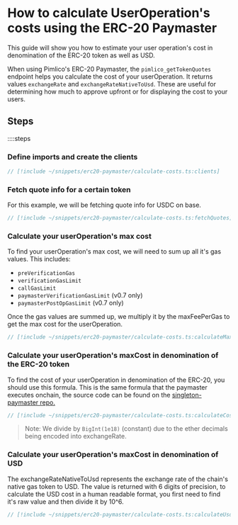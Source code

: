 # How to calculate UserOperation's costs using the ERC-20 Paymaster

This guide will show you how to estimate your user operation's cost in denomination of the ERC-20 token as well as USD.

When using Pimlico's ERC-20 Paymaster, the `pimlico_getTokenQuotes` endpoint helps you calculate the cost of your userOperation. It returns values `exchangeRate` and `exchangeRateNativeToUsd`. These are useful for determining how much to approve upfront or for displaying the cost to your users.

## Steps

::::steps
### Define imports and create the clients

```ts
// [!include ~/snippets/erc20-paymaster/calculate-costs.ts:clients]
```

### Fetch quote info for a certain token

For this example, we will be fetching quote info for USDC on base.

```ts
// [!include ~/snippets/erc20-paymaster/calculate-costs.ts:fetchQuotes]
```

### Calculate your userOperation's max cost

To find your userOperation's max cost, we will need to sum up all it's gas values. This includes:
- `preVerificationGas`
- `verificationGasLimit`
- `callGasLimit`
- `paymasterVerificationGasLimit` (v0.7 only)
- `paymasterPostOpGasLimit` (v0.7 only)

Once the gas values are summed up, we multiply it by the maxFeePerGas to get the max cost for the userOperation.

```ts
// [!include ~/snippets/erc20-paymaster/calculate-costs.ts:calculateMaxCost]
```

### Calculate your userOperation's maxCost in denomination of the ERC-20 token

To find the cost of your userOperation in denomination of the ERC-20, you should use this formula. This is the same formula that the paymaster executes onchain, the source code can be found on the [singleton-paymaster repo.](https://github.com/pimlicolabs/singleton-paymaster/blob/08c85d3190db5110a37f1a8555797ec63b6984ec/src/base/BaseSingletonPaymaster.sol#L326-L341)

```ts
// [!include ~/snippets/erc20-paymaster/calculate-costs.ts:calculateCostInToken]
```

> Note: We divide by `BigInt(1e18)` (constant) due to the ether decimals being encoded into exchangeRate.

### Calculate your userOperation's maxCost in denomination of USD

The exchangeRateNativeToUsd represents the exchange rate of the chain's native gas token to USD. The value is returned with 6 digits of precision, to calculate the USD cost in a human readable format, you first need to find it's raw value and then divide it by 10^6.

```ts
// [!include ~/snippets/erc20-paymaster/calculate-costs.ts:calculateUsdCost]
```
